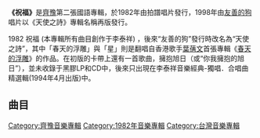 {{Infobox Album 
| Name		= 祝福
| Type		= [[專輯|專輯]]
| Artist	= [[齊豫|齊豫]] 
| Cover		= 
| Released  	= 1982年
| Length           = 
| Genre		= [[國語流行音樂|國語流行音樂]] 
| Label		= [[拍譜|拍譜]]
| Producer	= 
| Last album	= 橄欖樹<br>(1979)
| This album	= '''祝福'''<br>(1980)
| Next album	= 你是我所有的回憶<br>(1983)
}}

'''《祝福》'''是[[齊豫|齊豫]]第二張國語專輯，於1982年由拍譜唱片發行，1998年由[[友善的狗|友善的狗]]唱片以《天使之詩》專輯名稱再版發行。

1982 祝福 (本專輯所有曲目創作于李泰祥) ，後來“友善的狗”發行時改名為“天使之詩”，其中「春天的浮雕」與「星」則是翻唱自香港歌手[[葉蒨文|葉蒨文]]首張專輯《[[春天的浮雕|春天的浮雕]]》的作品。在初版的卡帶上還有一首歌曲，擁抱旭日（或“你我擁抱的旭日”），並未收錄于黑膠LP和CD中，後來只出現在李泰祥音樂經典-獨唱．合唱曲精選輯(1994年4月出版)中。

==曲目==
{{Tracklist
| collapsed = 
| headline = 
| font_size = 
| total_length = 

| all_writing = 
| all_music = [[李泰祥|李泰祥]]
| all_lyrics = 
| all_arranger = [[李泰祥|李泰祥]]
| all_producer = [[李泰祥|李泰祥]]
| all_except = 

| writing_credits = 
| music_credits = 
| lyrics_credits = yes
| arranger_credits = 
| producer_credits = 
| extra_column = 
| longnote_column = yes

| title1 = 祝福
| note1 = 
| longnote1 = 
| music1 = 
| lyrics1 = [[王小虎|王小虎]]
| arranger1 = 
| producer1 = 
| extra1 = 
| length1 = 

| title2 = 一條日光大道
| note2 = 
| longnote2 = 
| music2 = 
| lyrics2 = [[三毛|三毛]]
| arranger2 = 
| producer2 = 
| extra2 = 
| length2 = 

| title3 = 風
| note3 = 
| longnote3 = 
| music3 = 
| lyrics3 = [[三毛_(作家)|三毛]]
| arranger3 = 
| producer3 = 
| extra3 = 
| length3 = 

| title4 = 傳說
| note4 = 
| longnote4 = 
| music4 = 
| lyrics4 = [[余光中|余光中]]
| arranger4 = 
| producer4 = 
| extra4 = 
| length4 = 

| title5 = 雁
| note5 = 白萩
| longnote5 = 
| music5 = 
| lyrics5 = [[葉維廉|葉維廉]]
| arranger5 = 
| producer5 = 
| extra5 = 
| length5 = 

| title6 = 牧羊女
| note6 = 
| longnote6 = 
| music6 = 
| lyrics6 = [[鄭愁予|鄭愁予]]
| arranger6 = 
| producer6 = 
| extra6 = 
| length6 = 

| title7 = 春天的浮雕
| note7 = 
| longnote7 = 原唱為[[葉蒨文|葉蒨文]]
| music7 = 
| lyrics7 = [[羅門|羅門]]
| arranger7 = 
| producer7 = 
| extra7 = 
| length7 = 

| title8 = 海棠紋身
| note8 = 
| longnote8 = 
| music8 = 
| lyrics8 = [[余光中|余光中]]
| arranger8 = 
| producer8 = 
| extra8 = 
| length8 = 

| title9 = 都市旋律
| note9 = 
| longnote9 = 
| music9 = 
| lyrics9 = [[羅門|羅門]]
| arranger9 = 
| producer9 = 
| extra9 = 
| length9 = 

| title10 = 星
| note10 = 
| longnote10 = 原唱為[[葉蒨文|葉蒨文]]
| music10 = 
| lyrics10 = [[羅青|羅青]]
| arranger10 = 
| producer10 = 
| extra10 = 
| length10 = 
}}

[[Category:齊豫音樂專輯|Category:齊豫音樂專輯]]
[[Category:1982年音樂專輯|Category:1982年音樂專輯]]
[[Category:台灣音樂專輯|Category:台灣音樂專輯]]
